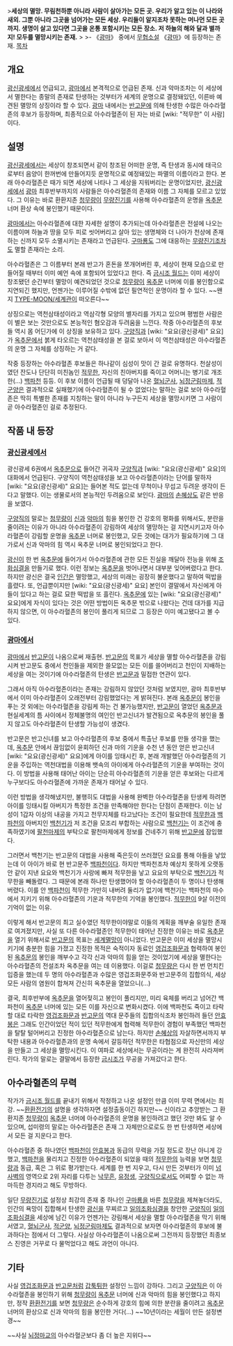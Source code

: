 {{{+1 阿修羅血尊}}}
>'''세상의 멸망. 무림천하뿐 아니라 사람이 살아가는 모든 곳. 우리가 알고 있는 이 나라와 새외. 그뿐 아니라 그곳을 넘어가는 모든 세상. 우리들이 알지조차 못하는 머나먼 모든 곳까지. 생명이 살고 있다면 그곳을 온통 포함시키는 모든 장소. 저 하늘의 해와 달과 별까지! 모두를 멸망시키는 존재.'''
>
>- 《[[광마]]》 중에서
[[무협소설]] 《[[광마]]》에 등장하는 존재.
[[목차]]
== 개요 ==
[[광신광세]]에서 언급되고, [[광마]]에서 본격적으로 언급된 존재. 신과 악마조차는 이 세상에서 멸한다는 종말의 존재로 탄생하는 것부터가 세계의 운명으로 결정돼있던, 이른바 예견된 멸망의 상징이라 할 수 있다. [[광마]] 내에서는 [[반고문]]에 의해 탄생한 수많은 아수라혈존의 후보가 등장하며, 최종적으로 아수라혈존이 된 자는 바로 [wiki: "적무한" 이 사람]이다.

== 설명 ==
[[광신광세]]에서는 세상이 창조되면서 같이 창조된 어떠한 운명, 즉 탄생과 동시에 태극으로부터 음양이 한꺼번에 만들어지듯 운명적으로 예정돼있는 파멸의 이름이라고 한다. 본래 아수라혈존은 때가 되면 세상에 나타나 그 세상을 지워버리는 운명이었지만, [[광신광세]]에서 [[광마]] 최후반부까지의 사람들은 아수라혈존의 존재와 이름 그 자체를 모르고 있었다. 그 이유는 바로 환환지존 [[청무량]]이 [[무량진기]]를 사용해 아수라혈존의 운명을 [[옥추문]] 너머 환상 속에 봉인했기 때문이다. 

[[광마]]에서는 아수라혈존에 대한 자세한 설명이 추가되는데 아수라혈존은 전설에 나오는 이름이며 하늘과 땅을 모두 피로 씻어버리고 살아 있는 생명체와 더 나아가 천상에 존재하는 신까지 모두 소멸시키는 존재라고 언급된다. [[구마룡]]도 그에 대응하는 [[무량진기]]조차도 멸할 존재라는 소리.

아수라혈존은 그 이름부터 본래 반고가 혼돈을 쪼개어버린 후, 세상이 현재 모습으로 만들어질 때부터 이미 예언 속에 포함되어 있었다고 한다. 즉 [[금시조 월드]]는 이미 세상이 창조됐던 순간부터 멸망이 예견되었던 것으로 [[청무량]]이 [[옥추문]] 너머에 이를 봉인함으로 지연되긴 했지만, 언젠가는 이루어질 수밖에 없던 필연적인 운명이라 할 수 있다. ~~왠지 [[TYPE-MOON/세계관]]이 떠오른다~~

상징으로는 역천삼태성이라고 역삼각형 모양의 별자리를 가지고 있으며 평범한 사람은 이 별은 보는 것만으로도 본능적인 혐오감과 두려움을 느낀다. 작중 아수라혈존의 후보들 역시 몸 어딘가에 이 상징을 보유하고 있다. [[구양직]]과 [wiki: "요요(광신광세)" 요요]가 [[옥추문]]에서 붉게 타오르는 역천삼태성을 본 걸로 보아서 이 역천삼태성은 아수라혈존의 운명 그 자체를 상징하는 거 같다.

작중 등장하는 아수라혈존 후보들은 하나같이 심성이 맛이 간 걸로 유명하다. 천살성이였던 잔도나 단단히 미친놈인 [[적무한]], 자신의 친아버지를 죽이고 어머니는 병기로 개조한(…) [[백파천]] 등등. 이 후보 이름이 언급될 때 덩달아 나온 [[혈뇌군사]], [[뇌정군림마제]], [[적군양]]은 결과적으로 실패했기에 아수라혈존이 될 수 없었다는 말하는 걸로 보아 아수라혈존은 딱히 특별한 존재를 지칭하는 말이 아니라 누구든지 세상을 멸망시키면 그 사람이 곧 아수라혈존인 걸로 추정된다. 

== 작품 내 등장 ==
=== [[광신광세]]에서 ===
광신광세 6권에서 [[옥추문]]으로 들어간 귀곡자 [[구양직]]과 [wiki: "요요(광신광세)" 요요]의 대화에서 언급된다. 구양직이 역천삼태성을 보고 아수라혈존이라는 단어를 말하자 [wiki: "요요(광신광세)" 요요]는 들어본 적도 없는데 무척이나 무섭고 두려운 생각이 든다고 말했다. 이는 생물로서의 본능적인 두려움으로 보인다. [[광마]]의 [[손혜상]]도 같은 반응을 보였다.

[[구양직]]의 말로는 [[청무량]]이 [[신]]과 [[악마]]의 힘을 봉인한 건 강호의 평화를 위해서도, 분란을 줄이려는 이유가 아니라 아수라혈존이 강림하여 세상의 멸망하는 걸 지연시키고자 아수라혈존이 강림할 운명을 [[옥추문]] 너머로 봉인했고, 모든 것에는 대가가 필요하기에 그 대가로서 신과 악마의 힘 역시 옥추문 너머로 봉인되었다고 한다.

[[광신]]이 한 번 [[옥추문]]에 들어가서 아수라혈존에 관한 모든 진실을 깨달아 전능을 위해 [[조화심결]]을 만들기로 했다. 이런 정보는 [[옥추문]]을 벗어나면서 대부분 잊어버렸다고 한다. 하지만 광신은 결국 [[인간]]은 멸망했고, 세상의 미래는 굉장히 불운했다고 말하여 떡밥을 흘렸다. 또, 언급뿐이지만 [wiki: "요요(광신광세)" 요요] 본인이 결말에서 자신에게 아들이 있다고 하는 걸로 묘한 떡밥을 또 흘린다. [[옥추문]]에 있는 [wiki: "요요(광신광세)" 요요]에게 자식이 있다는 것은 어떤 방법이든 옥추문 밖으로 나왔다는 건데 대가를 지급하지 않으면, 이 아수라혈존의 봉인이 풀리게 되므로 그 등장은 이미 예고됐다고 볼 수 있다.

=== [[광마]]에서 ===
[[광마]]에서 [[반고문]]이 나옴으로써 재출현. [[반고문]]의 목표가 세상을 멸할 아수라혈존을 강림시켜 반고문도 중에서 천인들을 제외한 쓸모없는 모든 이를 쓸어버리고 천인이 지배하는 세상을 여는 것이기에 아수라혈존의 탄생은 [[반고문]]과 밀접한 연관이 있다.

그래서 아직 아수라혈존이라는 존재는 강림하지 않았던 것처럼 보였지만, 광마 최후반부에서 이미 아수라혈존이 오래전부터 강림했었다는 게 밝혀진다. 본래 [[옥추문]]이 봉인을 푸는 것 외에는 아수라혈존을 강림케 하는 건 불가능했지만, [[반고문]]이 열었던 [[옥추문]]과 현실세계의 틈 사이에서 정체불명의 여인인 반고신녀가 발견됨으로 옥추문의 봉인을 풀지 않고도 아수라혈존이 탄생할 가능성이 생겼다.

반고문은 반고신녀를 보고 아수라혈존의 후보 중에서 특출난 후보를 만들 생각을 했는데, [[옥추문]] 안에서 끊임없이 윤회하던 신과 마의 기운을 수천 년 동안 얻은 반고신녀 [wiki: "요요(광신광세)" 요요]에게 아이를 잉태시킨 후, 본래 개발했던 아수라혈존의 기운을 주입하는 역천대법을 이용해 뱃속의 아이에게 아수라혈존의 기운을 부여하는 것이다. 이 방법을 사용해 태어난 아이는 단순히 아수라혈존의 기운을 얻은 후보와는 다르게 누구보다도 아수라혈존에 가까운 존재가 태어날 수 있다.

이런 방법을 생각해냈지만, 불행히도 대법을 사용해 완벽한 아수라혈존을 탄생케 하려면 아이를 잉태시킬 아버지가 특정한 조건을 만족해야만 한다는 단점이 존재한다. 이는 남성이 1갑자 이상의 내공을 가지고 천무지체를 타고났다는 조건이 필요한데 [[적무한]]과 [[백파천]]의 아버지인 [[백천기]]가 저 조건을 모조리 부합하는 사람으로 [[백천기]]는 이 조건에 충족하였기에 [[팔천마제]]의 부탁으로 팔천마제에게 정보를 건네주기 위해 [[반고문]]에 잠입했다.

그러면서 백천기는 반고문의 대법을 사용해 죽은듯이 쓰러졌던 요요를 통해 아들을 낳았는데 이 아이가 바로 현 반고문주 [[백파천]]이다. 하지만 백파천조차 예상치 못하게 오랫동안 같이 지낸 요요와 백천기가 사랑에 빠져 적무한을 낳고 요요의 부탁으로 [[백천기]]가 적무한을 빼돌렸다. 그 때문에 본래 하나만 탄생했어야 할 아수라혈존이 두 명이나 탄생해버렸다. 이를 안 [[백파천]]이 적무한 가만히 내버려 둘리가 없기에 백천기는 백파천의 마수에서 지키기 위해 아수라혈존의 기운과 적무한의 기억을 봉인했다. [[적무한]]이 9살 이전의 기억이 없는 이유.

이렇게 해서 반고문의 최고 실수였던 적무한이야말로 이들의 계획을 깨부술 유일한 존재로 여겨졌지만, 사실 또 다른 아수라혈존인 적무한이 태어난 진정한 이유는 바로 [[옥추문]]을 열기 위해서로 [[반고문]]의 목표는 [[세계멸망]]이 아니었다. 반고문은 이미 세상을 멸망시키기에 충분한 힘을 가졌고 진정한 목적은 숙적이자 동료인 [[영겁조화문]]과 협력하여 봉인된 [[옥추문]]의 봉인을 깨부수고 각각 신과 악마의 힘을 얻는 것이었기에 세상을 멸한다는 아수라혈존의 전설조차 옥추문을 여는 데 이용했다. 이걸로 [[청무량]]은 다시 한 번 먼치킨 입증을 했는데 두 명의 아수라혈존과 수많은 영겁조화문주와 반고문주의 집합의식, 세상 모든 사람의 염원이 합쳐져 간신히 옥추문을 열었으니(…)

결국, 최후반부에 [[옥추문]]을 열어젖히고 봉인이 풀리지만, 미리 육체를 버리고 넘어간 백파천이 [[옥추문]] 너머에 있는 모든 이를 자신으로 변화시켰다. 이에 백파천도 죽이고 타락할 대로 타락한 [[영겁조화문]]과 [[반고문]]의 역대 문주들의 집합의식조차 봉인하려 들던 [[안효봉]]은 그래도 인간이었던 적이 있던 적무한에게 협력해 적무한이 경험이 부족했던 백파천을 탈탈 털어버리고 진정한 아수라혈존으로 남는다. 하지만 [[손혜상]]의 자살하면서까지 부탁한 내용과 아수라혈존과의 운명 속에서 갈등하던 적무한은 타협점으로 자신만의 세상을 만들고 그 세상을 멸망시킨다. 이 여파로 세상에서는 무공이라는 게 완전히 사라져버린다. 작가의 말로는 결말에서 등장한 [[금시조]]가 무공을 가져갔다고 한다.

== 아수라혈존의 무력 ==
작가가 [[금시조 월드]]를 끝내기 위해서 작정하고 나온 설정인 만큼 이미 무력 면에서는 최강. ~~[[환환전기]]의 설명을 생각하자면 설정출동이긴 하지만~~ 신이라고 추앙받는 그 환환지존 [[청무량]]이 [[옥추문]] 너머에 아수라혈존의 운명을 봉인하려고 했던 것만 봐도 알 수 있으며, 섭미령의 말로는 아수라혈존은 존재 그 자체만으로로도 한 번 탄생하면 세상에서 모든 걸 지운다고 한다.

아수라혈존 중 하나였던 [[백파천]]이 [[안효봉]]과 동급의 무력을 가질 정도로 장난 아니게 강했고, [[백파천]]을 물리치고 진정한 아수라혈존이 되었을 때의 [[적무한]]의 능력을 보면 [[청무량]]과 동급, 혹은 그 위로 평가받는다. 세계를 한 번 지우고, 다시 만든 것부터가 이미 [[넘사벽]]의 영역으로 2위 자리를 다투는 [[낙무흔]], [[유정생]], [[구양직]]으로서도 어찌할 수 없는 까마득한 경지라고 해도 무방하다. 

일단 [[무량진기]]로 설정상 최강의 존재 중 하나인 [[구마룡]]을 바른 [[청무량]]을 제쳐놓더라도, 인간의 욕망이 집합해서 탄생한 [[광신]]을 무찌르고 [[일의조화심결]]을 창안한 [[구양직]]이 [[일의조화심결]]을 세상에 남긴 이유가 언젠가는 강림해서 세상을 멸할 아수라혈존을 막기 위해서였고, [[혈뇌군사]], [[적군양]], [[뇌정군림마제]]도 결과적으로 보자면 아수라혈존의 후보에 불과하다는 점에서 더 그렇다. 사실상 아수라혈존이 나옴으로써 그전까지 등장했던 최종보스 진영은 거꾸로 다 물먹었다고 해도 과언이 아니다.

== 기타 ==
사실 [[영겁조화문]]과 [[반고문]]처럼 [[갑툭튀]]한 설정인 느낌이 강하다. 그리고 [[구양직]]은 이 아수라혈존을 봉인하기 위해 [[청무량]]이 [[옥추문]] 너머에 신과 악마의 힘을 봉인했다고 하지만, 정작 [[환환전기]]를 보면 [[청무량]]은 순수하게 강호의 힘에 의한 분란을 줄이려고 [[옥추문]] 너머의 환상으로 신과 악마의 힘을 봉인한 거다(…) ~~10년이라는 세월이 만든 설정변경~~

~~사실 [[뇌정마교]]의 아수라혈군보다 좀 더 높은 지위다~~
